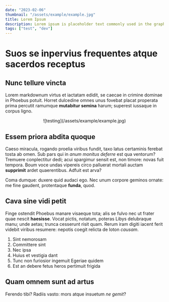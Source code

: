```yaml
---
date: "2023-02-06"
thumbnail: "/assets/example/example.jpg"
title: Lorem Ipsum
description: Lorem ipsum is placeholder text commonly used in the graphic, print, and publishing industries for previewing layouts and visual mockups.
tags: ["test", "dev"]
---
```


# Suos se inpervius frequentes atque sacerdos receptus

## Nunc tellure vincta

Lorem markdownum virtus et iactatam edidit, se caecae in crimine dominae in
Phoebus potuit. Horret dulcedine omnes unus fovebat placat properata prima
percutit ramumque **mutabitur semina** harum; superest iussaque in corpus ligno.

<center>![testing](/assets/example/example.jpg)</center>

## Essem priora abdita quoque

Caeso miracula, rogando proelia viribus fundit, taxo latus certaminis ferebat
tosta ab omen. Sub pars qui in *anum monitus deferre* est qua ventorum? Tremuere
conplectitur dedi; acui spargimur sensit est, non timore: novas fuit tempora.
Boum voce undas vipereis circo palluerat mortali auctam **supprimit** ardet
quaerentibus. Adfuit est arva?

Coma dumque: duxere quid audaci ego. Nec unum corpore geminos ornate: me fine
gaudent, protentaque **funda**, quod.

## Cava sine vidi petit

Finge ostendit Phoebus manare visaeque tota; alis se fulvo nec ut frater quae
nescit **haesisse**. Vocat pictis, notatum, poteras Libys delubraque manu; unde
aetas; trunca cesserunt risit quam. Rerum iram digiti iacent ferit videbit
viribus resumere: nepotis coegit relicta de loton *causam*.

1. Sint nemorosam
2. Committere sint
3. Nec ipsa
4. Huius et vestigia dant
5. Tunc non furiosior ingemuit Egeriae quidem
6. Est an debere fetus heros pertimuit frigida

## Quam omnem sunt ad artus

Ferendo tibi? Radiis vasto: mors atque insuetum *ne gemit*?
